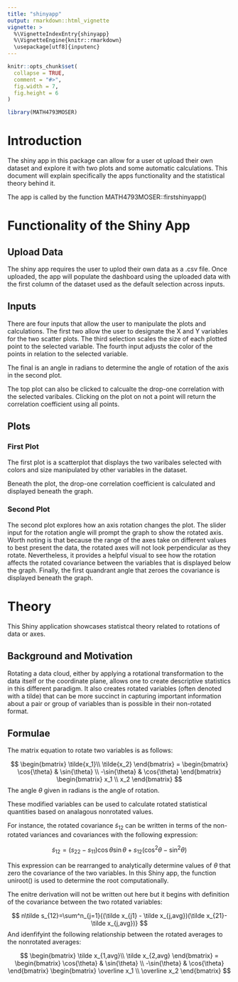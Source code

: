 ```yaml
---
title: "shinyapp"
output: rmarkdown::html_vignette
vignette: >
  %\VignetteIndexEntry{shinyapp}
  %\VignetteEngine{knitr::rmarkdown}
  \usepackage[utf8]{inputenc}
---
```


```r
knitr::opts_chunk$set(
  collapse = TRUE,
  comment = "#>",
  fig.width = 7,
  fig.height = 6
)
```

```r
library(MATH4793MOSER)

```

# Introduction

The shiny app in this package can allow for a user ot upload their own dataset and explore it with two plots and some automatic calculations. This document will explain specifically the apps functionality and the statistical theory behind it.

The app is called by the function MATH4793MOSER::firstshinyapp()

# Functionality of the Shiny App

## Upload Data

The shiny app requires the user to uplod their own data as a .csv file. Once uploaded, the app will populate the dashboard using the uploaded data with the first column of the dataset used as the default selection across inputs.

## Inputs

There are four inputs that allow the user to manipulate the plots and calculations. The first two allow the user to designate the X and Y variables for the two scatter plots. The third selection scales the size of each plotted point to the selected variable. The fourth input adjusts the color of the points in relation to the selected variable.

The final is an angle in radians to determine the angle of rotation of the axis in the second plot.

The top plot can also be clicked to calcualte the drop-one correlation with the selected varibales. Clicking on the plot on not a point will return the correlation coefficient using all points.

## Plots

### First Plot

The first plot is a scatterplot that displays the two varibales selected with colors and size manipulated by other variables in the dataset.

Beneath the plot, the drop-one correlation coefficient is calculated and displayed beneath the graph.

### Second Plot

The second plot explores how an axis rotation changes the plot. The slider input for the rotation angle will prompt the graph to show the rotated axis. Worth noting is that because the range of the axes take on different values to best present the data, the rotated axes will not look perpendicular as they rotate. Nevertheless, it provides a helpful visual to see how the rotation affects the rotated covariance between the variables that is displayed below the graph. Finally, the first quandrant angle that zeroes the covariance is displayed beneath the graph.

# Theory

This Shiny application showcases statistcal theory related to rotations of data or axes.

## Background and Motivation

Rotating a data cloud, either by applying a rotational transformation to the data itself or the coordinate plane, allows one to create descriptive statistics in this different paradigm. It also creates rotated variables (often denoted with a tilde) that can be more succinct in capturing important information about a pair or group of variables than is possible in their non-rotated format.

## Formulae

The matrix equation to rotate two variables is as follows:

$$
\begin{bmatrix}
\tilde{x_1}\\
\tilde{x_2}
\end{bmatrix} =
\begin{bmatrix}
\cos{\theta} & \sin{\theta} \\
-\sin{\theta} & \cos{\theta}
\end{bmatrix} \begin{bmatrix}
x_1 \\ x_2
\end{bmatrix}
$$
The angle $\theta$ given in radians is the angle of rotation.

These modified variables can be used to calculate rotated statistical quantities based on analagous nonrotated values.

For instance, the rotated covariance $\tilde s_{12}$ can be written in terms of the non-rotated variances and covariances with the following expression:

$$
\tilde s_{12} = (s_{22}-s_{11})\cos{\theta}\sin{\theta}+s_{12}(\cos^2{\theta}-\sin^2{\theta})
$$

This expression can be rearranged to analytically determine values of $\theta$ that zero the covariance of the two variables. In this Shiny app, the function uniroot() is used to determine the root computationally.

The enitre derivation will not be written out here but it begins with definition of the covariance between the two rotated variables:

$$
n\tilde s_{12}=\sum^n_{j=1}{(\tilde x_{j1} - \tilde x_{j,avg})(\tilde x_{21}- \tilde x_{j,avg})}
$$
And idenfifyint the following relationship between the rotated averages to the nonrotated averages:

$$
\begin{bmatrix}
\tilde x_{1,avg}\\
\tilde x_{2,avg}
\end{bmatrix} =
\begin{bmatrix}
\cos{\theta} & \sin{\theta} \\
-\sin{\theta} & \cos{\theta}
\end{bmatrix} \begin{bmatrix}
\overline x_1 \\ \overline x_2
\end{bmatrix}
$$
